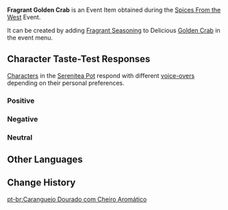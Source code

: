 {{Item Infobox
|id           = 101744
|image        = Item Fragrant Golden Crab.png
|type         = Consumables
|group2       = Event Items
|invCategory  = Precious Items
|group        = Fragrant Dishes
|rarity       = 4
|description  = A delicious dish with some extra seasoning! It gives off a titillating aroma... But whose tastes will this dish suit? Invite your friends, invite your pals &mdash; get them to try this new dish!
|source1      = [[Spices From the West]] Event
|event        = Spices From the West
}}
'''Fragrant Golden Crab''' is an Event Item obtained during the [[Spices From the West]] Event.

It can be created by adding [[Fragrant Seasoning]] to Delicious [[Golden Crab]] in the event menu.

==Character Taste-Test Responses==
[[Characters]] in the [[Serenitea Pot]] respond with different [[Spices From the West/Voice-Overs|voice-overs]] depending on their personal preferences.

===Positive===
{{Card List|Bennett,Diluc,Kamisato Ayaka,Keqing,Mona,Rosaria,Thoma,Yun Jin}}

===Negative===
{{Card List|Albedo,Ganyu,Klee,Ningguang,Xiao,Zhongli}}

===Neutral===
{{Card List|Amber,Arataki Itto,Barbara,Beidou,Chongyun,Diona,Eula,Fischl,Gorou,Hu Tao,Jean,Kaedehara Kazuha,Kaeya,Kamisato Ayato,Kujou Sara,Lisa,Noelle,Qiqi,Raiden Shogun,Razor,Sangonomiya Kokomi,Sayu,Shenhe,Sucrose,Tartaglia,Venti,Xiangling,Xingqiu,Xinyan,Yae Miko,Yanfei,Yelan,Yoimiya}}

==Other Languages==
{{Other Languages|default_hidden = 1
|en      = Fragrant Golden Crab
|zhs     = 香气四溢的黄金蟹
|zhs_rm  = Xiāngqìsìyì de Huángjīn-xiè
|zht     = 香氣四溢的黃金蟹
|zht_rm  = Xiāngqìsìyì de Huángjīn-xiè
|ja      = 香り高い黄金ガニ
|ja_rm   = Kaoritakai Ougon Gani
|ko      = 향기로운 골든크랩
|ko_rm   = Hyanggiroun Goldeunkeuraep
|es      = Cangrejo dorado aromático
|fr      = Crabe doré (parfumé)
|ru      = Ароматный золотистый краб
|th      = Golden Crab หอมกรุ่น
|th_rm   = Golden Crab Hom Krun
|vi      = Cua Hoàng Kim Thơm Lừng
|de      = Duftender Goldkrebs
|id      = Fragrant Golden Crab
|pt      = Caranguejo Dourado com Cheiro Aromático
}}

==Change History==
{{Change History|2.6}}
[[pt-br:Caranguejo Dourado com Cheiro Aromático]]
